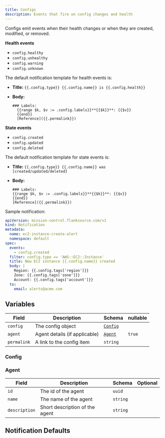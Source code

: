 ```yaml
---
title: Configs
description: Events that fire on config changes and health
---
```



Configs emit events when their health changes or when they are created, modified, or removed.

**Health events**

- `config.healthy`
- `config.unhealthy`
- `config.warning`
- `config.unknown`

The default notification template for health events is:

- **Title:** `{{.config.type}} {{.config.name}} is {{.config.health}}`
- **Body:**

  ```
  ### Labels:
    {{range $k, $v := .config.labels}}**{{$k}}**: {{$v}}
    {{end}}
    [Reference]({{.permalink}})
  ```

**State events**

- `config.created`
- `config.updated`
- `config.deleted`

The default notification template for state events is:

- **Title:** `{{.config.type}} {{.config.name}} was [created/updated/deleted]`
- **Body:**

  ```
  ### Labels:
  {{range $k, $v := .config.labels}}**{{$k}}**: {{$v}}
  {{end}}
  [Reference]({{.permalink}})
  ```

Sample notification:

```yaml title="notification.yaml"
apiVersion: mission-control.flanksource.com/v1
kind: Notification
metadata:
  name: ec2-instance-create-alert
  namespace: default
spec:
  events:
    - config.created
  filter: config.type == 'AWS::EC2::Instance'
  title: New EC2 instance {{.config.name}} created
  body: |
    Region: {{.config.tags['region']}}
    Zone: {{.config.tags['zone']}}
    Account: {{.config.tags['account']}}
  to:
    email: alerts@acme.com
```

## Variables

| Field       | Description                   | Schema              | nullable |
| ----------- | ----------------------------- | ------------------- | -------- |
| `config`    | The config object             | [`Config`](#config) |          |
| `agent`     | Agent details (if applicable) | [`Agent`](#agent)   | `true`   |
| `permalink` | A link to the config item     | `string`            |          |

### Config

<Config/>

### Agent

| Field         | Description                    | Schema   | Optional |
| ------------- | ------------------------------ | -------- | -------- |
| `id`          | The id of the agent            | `uuid`   |          |
| `name`        | The name of the agent          | `string` |          |
| `description` | Short description of the agent | `string` |          |

## Notification Defaults
